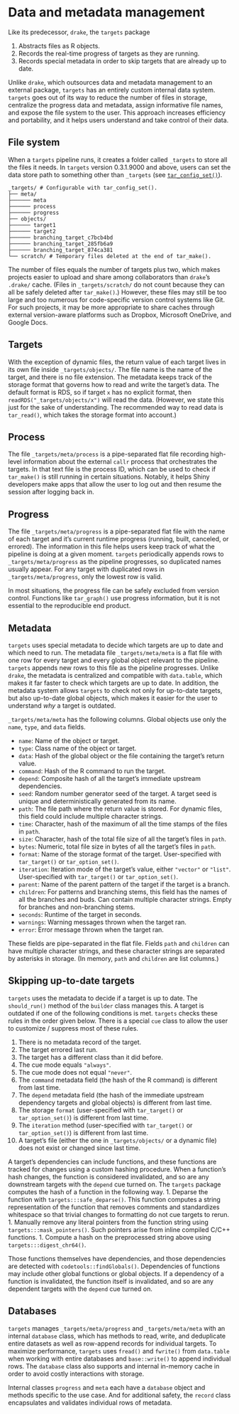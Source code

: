 # Data and metadata management {#data}

Like its predecessor, `drake`, the `targets` package

1. Abstracts files as R objects.
2. Records the real-time progress of targets as they are running.
3. Records special metadata in order to skip targets that are already up to date.

Unlike `drake`, which outsources data and metadata management to an external package, `targets` has an entirely custom internal data system. `targets` goes out of its way to reduce the number of files in storage, centralize the progress data and metadata, assign informative file names, and expose the file system to the user. This approach increases efficiency and portability, and it helps users understand and take control of their data.

## File system

When a `targets` pipeline runs, it creates a folder called `_targets` to store all the files it needs. In `targets` version 0.3.1.9000 and above, users can set the data store path to something other than `_targets` (see [`tar_config_set()`](https://docs.ropensci.org/targets/reference/tar_config_set.html)).

```
_targets/ # Configurable with tar_config_set().
├── meta/
├────── meta
├────── process
├────── progress
├── objects/
├────── target1 
├────── target2
├────── branching_target_c7bcb4bd
├────── branching_target_285fb6a9
├────── branching_target_874ca381
└── scratch/ # Temporary files deleted at the end of tar_make().
```

The number of files equals the number of targets plus two, which makes projects easier to upload and share among collaborators than `drake`'s `.drake/` cache. (Files in `_targets/scratch/` do not count because they can all be safely deleted after `tar_make()`.) However, these files may still be too large and too numerous for code-specific version control systems like Git. For such projects, it may be more appropriate to share caches through external version-aware platforms such as Dropbox, Microsoft OneDrive, and Google Docs.

## Targets

With the exception of dynamic files, the return value of each target lives in its own file inside `_targets/objects/`. The file name is the name of the target, and there is no file extension. The metadata keeps track of the storage format that governs how to read and write the target's data. The default format is RDS, so if target `x` has no explicit format, then `readRDS("_targets/objects/x")` will read the data. (However, we state this just for the sake of understanding. The recommended way to read data is `tar_read()`, which takes the storage format into account.)

## Process

The file `_targets/meta/process` is a pipe-separated flat file recording high-level information about the external `callr` process that orchestrates the targets. In that text file is the process ID, which can be used to check if `tar_make()` is still running in certain situations. Notably, it helps Shiny developers make apps that allow the user to log out and then resume the session after logging back in. 

## Progress

The file `_targets/meta/progress` is a pipe-separated flat file with the name of each target and it's current runtime progress (running, built, canceled, or errored). The information in this file helps users keep track of what the pipeline is doing at a given moment. `targets` periodically appends rows to `_targets/meta/progress` as the pipeline progresses, so duplicated names usually appear. For any target with duplicated rows in `_targets/meta/progress`, only the lowest row is valid.

In most situations, the progress file can be safely excluded from version control. Functions like `tar_graph()` use progress information, but it is not essential to the reproducible end product.

## Metadata

`targets` uses special metadata to decide which targets are up to date and which need to run. The metadata file `_targets/meta/meta` is a flat file with one row for every target and every global object relevant to the pipeline. `targets` appends new rows to this file as the pipeline progresses. Unlike `drake`, the metadata is centralized and compatible with `data.table`, which makes it far faster to check which targets are up to date. In addition, the metadata system allows `targets` to check not only for up-to-date targets, but also up-to-date global objects, which makes it easier for the user to understand *why* a target is outdated.

`_targets/meta/meta` has the following columns. Global objects use only the `name`, `type`, and `data` fields.

* `name`: Name of the object or target.
* `type`: Class name of the object or target.
* `data`: Hash of the global object or the file containing the target's return value.
* `command`: Hash of the R command to run the target.
* `depend`: Composite hash of all the target's immediate upstream dependencies.
* `seed`: Random number generator seed of the target. A target seed is unique and deterministically generated from its name.
* `path`: The file path where the return value is stored. For dynamic files, this field could include multiple character strings.
* `time`: Character, hash of the maximum of all the time stamps of the files in `path`.
* `size`: Character, hash of the total file size of all the target's files in `path`.
* `bytes`: Numeric, total file size in bytes of all the target's files in `path`.
* `format`: Name of the storage format of the target. User-specified with `tar_target()` or `tar_option_set()`.
* `iteration`: Iteration mode of the target's value, either `"vector"` or `"list"`. User-specified with `tar_target()` or `tar_option_set()`.
* `parent`: Name of the parent pattern of the target if the target is a branch.
* `children`: For patterns and branching stems, this field has the names of all the branches and buds. Can contain multiple character strings. Empty for branches and non-branching stems.
* `seconds`: Runtime of the target in seconds.
* `warnings`: Warning messages thrown when the target ran.
* `error`: Error message thrown when the target ran.

These fields are pipe-separated in the flat file. Fields `path` and `children` can have multiple character strings, and these character strings are separated by asterisks in storage. (In memory, `path` and `children` are list columns.)

## Skipping up-to-date targets

`targets` uses the metadata to decide if a target is up to date. The `should_run()` method of the `builder` class manages this. A target is outdated if one of the following conditions is met. `targets` checks these rules in the order given below. There is a special `cue` class to allow the user to customize / suppress most of these rules.

1. There is no metadata record of the target.
1. The target errored last run.
1. The target has a different class than it did before.
1. The cue mode equals `"always"`.
1. The cue mode does not equal `"never"`.
1. The `command` metadata field (the hash of the R command) is different from last time.
1. The `depend` metadata field (the hash of the immediate upstream dependency targets and global objects) is different from last time.
1. The storage `format` (user-specified with `tar_target()` or `tar_option_set()`) is different from last time.
1. The `iteration` method (user-specified with `tar_target()` or `tar_option_set()`) is different from last time.
1. A target's file (either the one in `_targets/objects/` or a dynamic file) does not exist or changed since last time.

A target's dependencies can include functions, and these functions are tracked for changes using a custom hashing procedure. When a function's hash changes, the function is considered invalidated, and so are any downstream targets with the `depend` cue turned on. The `targets` package computes the hash of a function in the following way.
1. Deparse the function with `targets:::safe_deparse()`. This function computes a string representation of the function that removes comments and standardizes whitespace so that trivial changes to formatting do not cue targets to rerun.
1. Manually remove any literal pointers from the function string using `targets:::mask_pointers()`. Such pointers arise from inline compiled C/C++ functions.
1. Compute a hash on the preprocessed string above using `targets:::digest_chr64()`.

Those functions themselves have dependencies, and those dependencies are detected with `codetools::findGlobals()`. Dependencies of functions may include other global functions or global objects. If a dependency of a function is invalidated, the function itself is invalidated, and so are any dependent targets with the `depend` cue turned on.

## Databases

`targets` manages `_targets/meta/progress` and `_targets/meta/meta` with an internal `database` class, which has methods to read, write, and deduplicate entire datasets as well as row-append records for individual targets. To maximize performance, `targets` uses `fread()` and `fwrite()` from `data.table` when working with entire databases and `base::write()` to append individual rows. The `database` class also supports and internal in-memory cache in order to avoid costly interactions with storage.

Internal classes `progress` and `meta` each have a `database` object and methods specific to the use case. And for additional safety, the `record` class encapsulates and validates individual rows of metadata.
